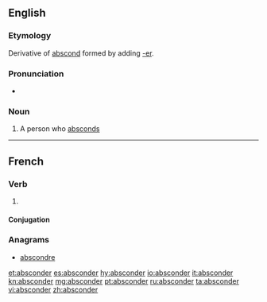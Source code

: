 ==English==

===Etymology===
Derivative of [[abscond]] formed by adding [[-er]].

===Pronunciation===
* {{rhymes|ɒndə(r)}}

===Noun===
{{en-noun}}

# A person who [[abscond]]s

----

==French==

===Verb===
{{fr-verb}}

# {{obsolete|lang=fr}} {{alternative form of|abscondre|lang=fr}}

====Conjugation====
{{fr-conj-er|abscond}}

===Anagrams===
* [[abscondre#French|abscondre]]

[[et:absconder]]
[[es:absconder]]
[[hy:absconder]]
[[io:absconder]]
[[it:absconder]]
[[kn:absconder]]
[[mg:absconder]]
[[pt:absconder]]
[[ru:absconder]]
[[ta:absconder]]
[[vi:absconder]]
[[zh:absconder]]